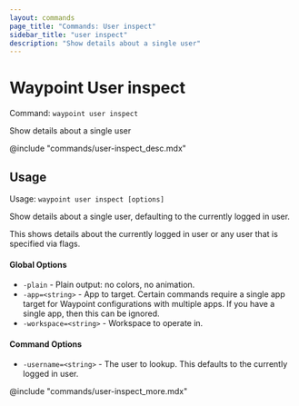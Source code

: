 ```yaml
---
layout: commands
page_title: "Commands: User inspect"
sidebar_title: "user inspect"
description: "Show details about a single user"
---
```


# Waypoint User inspect

Command: `waypoint user inspect`

Show details about a single user

@include "commands/user-inspect_desc.mdx"

## Usage

Usage: `waypoint user inspect [options]`


  Show details about a single user, defaulting to the currently logged in user.

  This shows details about the currently logged in user or any user that
  is specified via flags.

#### Global Options

- `-plain` - Plain output: no colors, no animation.
- `-app=<string>` - App to target. Certain commands require a single app target for Waypoint configurations with multiple apps. If you have a single app, then this can be ignored.
- `-workspace=<string>` - Workspace to operate in.

#### Command Options

- `-username=<string>` - The user to lookup. This defaults to the currently logged in user.

@include "commands/user-inspect_more.mdx"
